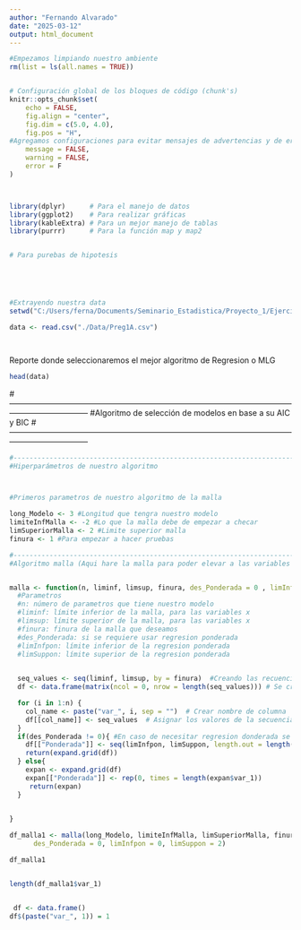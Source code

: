 ```yaml
---
author: "Fernando Alvarado"
date: "2025-03-12"
output: html_document
---
```



```r
#Empezamos limpiando nuestro ambiente
rm(list = ls(all.names = TRUE))


# Configuración global de los bloques de código (chunk's)
knitr::opts_chunk$set(
	echo = FALSE,
	fig.align = "center",
	fig.dim = c(5.0, 4.0),
	fig.pos = "H",
#Agregamos configuraciones para evitar mensajes de advertencias y de errores en el archivo
	message = FALSE,
	warning = FALSE,
	error = F
)



library(dplyr)      # Para el manejo de datos
library(ggplot2)    # Para realizar gráficas
library(kableExtra) # Para un mejor manejo de tablas
library(purrr)      # Para la función map y map2


# Para purebas de hipotesis





#Extrayendo nuestra data
setwd("C:/Users/ferna/Documents/Seminario_Estadistica/Proyecto_1/Ejercicio_1")

data <- read.csv("./Data/Preg1A.csv")




```


Reporte donde seleccionaremos el mejor algoritmo de Regresion o MLG


```r
head(data)
```


#------------------------------------------------------------------------------------------------------------------------------------------
#Algoritmo de selección de modelos en base a su AIC y BIC
#------------------------------------------------------------------------------------------------------------------------------------------



```r
#------------------------------------------------------------------------------------------------------------------------------------------
#Hiperparámetros de nuestro algoritmo 



#Primeros parametros de nuestro algoritmo de la malla 

long_Modelo <- 3 #Longitud que tengra nuestro modelo 
limiteInfMalla <- -2 #Lo que la malla debe de empezar a checar
limSuperiorMalla <- 2 #Limite superior malla
finura <- 1 #Para empezar a hacer pruebas 


```




```r
#------------------------------------------------------------------------------------------------------------------------------------------
#Algoritmo malla (Aqui hare la malla para poder elevar a las variables a la potencia que se requiera)


malla <- function(n, liminf, limsup, finura, des_Ponderada = 0 , limInfpon = 0, limSuppon = 2){
  #Parametros
  #n: número de parametros que tiene nuestro modelo 
  #liminf: límite inferior de la malla, para las variables x
  #limsup: límite superior de la malla, para las variables x
  #finura: finura de la malla que deseamos
  #des_Ponderada: si se requiere usar regresion ponderada
  #limInfpon: límite inferior de la regresion ponderada
  #limSuppon: límite superior de la regresion ponderada  
  

  seq_values <- seq(liminf, limsup, by = finura)  #Creando las recuencias para la malla y posteriormente elevar la variable 
  df <- data.frame(matrix(ncol = 0, nrow = length(seq_values))) # Se creo el df, para poder poner las variables

  for (i in 1:n) {
    col_name <- paste("var_", i, sep = "")  # Crear nombre de columna
    df[[col_name]] <- seq_values  # Asignar los valores de la secuencia
  }
  if(des_Ponderada != 0){ #En caso de necesitar regresion donderada se agrega una columan con una secuencia de ponderada 
    df[["Ponderada"]] <- seq(limInfpon, limSuppon, length.out = length(seq_values)) #Maya de regresion ponderada donde se puede cntrolar los limites de la reg ponderda, pero su finura depede de la longitud del df
    return(expand.grid(df))
  } else{
    expan <- expand.grid(df)
    expan[["Ponderada"]] <- rep(0, times = length(expan$var_1))
     return(expan)
  }

 
}


```


```r

df_malla1 <- malla(long_Modelo, limiteInfMalla, limSuperiorMalla, finura, 
      des_Ponderada = 0, limInfpon = 0, limSuppon = 2)

df_malla1


length(df_malla1$var_1)



```




```r
 df <- data.frame()
df$(paste("var_", 1)) = 1



```




```r

```




```r

```




```r

```




```r

```



```r

```




```r

```




```r

```




```r

```




```r

```




```r

```




```r

```




```r

```




```r

```











